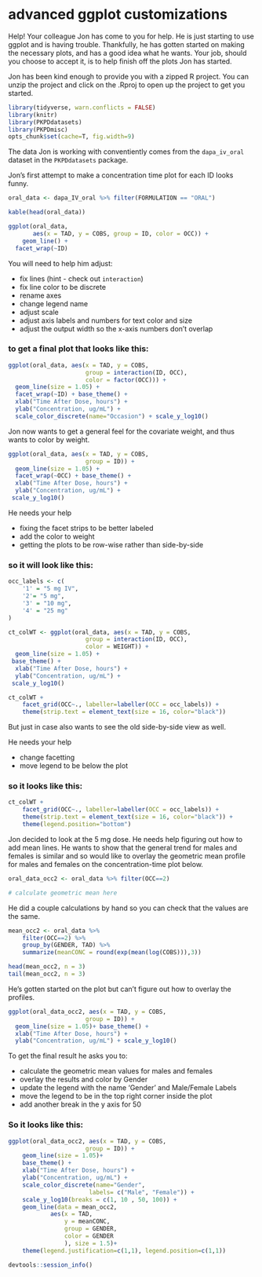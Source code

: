 # advanced ggplot customizations

Help! Your colleague Jon has come to you for help. He is just starting to use ggplot and is having trouble. Thankfully, he has gotten started on making the necessary plots, and has a good idea what he wants. Your job, should you choose to accept it, is to help finish off the plots Jon has started. 


Jon has been kind enough to provide you with a zipped R project. You can unzip the project and click on the .Rproj to open up the project to get you started. 

```r
library(tidyverse, warn.conflicts = FALSE)
library(knitr)
library(PKPDdatasets)
library(PKPDmisc) 
opts_chunk$set(cache=T, fig.width=9)
```

The data Jon is working with conventiently comes from the `dapa_iv_oral` dataset in the `PKPDdatasets` package.

Jon's first attempt to make a concentration time plot for each ID looks funny. 

```r
oral_data <- dapa_IV_oral %>% filter(FORMULATION == "ORAL")
```

```r
kable(head(oral_data))
```

```r
ggplot(oral_data, 
       aes(x = TAD, y = COBS, group = ID, color = OCC)) + 
    geom_line() + 
  facet_wrap(~ID)
```

You will need to help him adjust:

* fix lines (hint - check out `interaction`)
* fix line color to be discrete
* rename axes
* change legend name
* adjust scale
* adjust axis labels and numbers for text color and size
* adjust the output width so the x-axis numbers don't overlap

### to get a final plot that looks like this:

```r
ggplot(oral_data, aes(x = TAD, y = COBS, 
                      group = interaction(ID, OCC), 
                      color = factor(OCC))) + 
  geom_line(size = 1.05) + 
  facet_wrap(~ID) + base_theme() +
  xlab("Time After Dose, hours") +
  ylab("Concentration, ug/mL") +
  scale_color_discrete(name="Occasion") + scale_y_log10()
```



Jon now wants to get a general feel for the covariate weight, and thus wants to color by weight.

```r
ggplot(oral_data, aes(x = TAD, y = COBS, 
                      group = ID)) + 
  geom_line(size = 1.05) + 
  facet_wrap(~OCC) + base_theme() +
  xlab("Time After Dose, hours") +
  ylab("Concentration, ug/mL") +
 scale_y_log10()
```

He needs your help

* fixing the facet strips to be better labeled
* add the color to weight
* getting the plots to be row-wise rather than side-by-side



### so it will look like this:

```r
occ_labels <- c(
    '1' = "5 mg IV", 
    '2'= "5 mg",
    '3' = "10 mg",
    '4' = "25 mg"
)

ct_colWT <- ggplot(oral_data, aes(x = TAD, y = COBS, 
                      group = interaction(ID, OCC), 
                      color = WEIGHT)) + 
  geom_line(size = 1.05) + 
 base_theme() +
  xlab("Time After Dose, hours") +
  ylab("Concentration, ug/mL") +
 scale_y_log10() 
```

```r
ct_colWT + 
    facet_grid(OCC~., labeller=labeller(OCC = occ_labels)) +
    theme(strip.text = element_text(size = 16, color="black"))
```


But just in case also wants to see the old side-by-side view as well. 

He needs your help

* change facetting
* move legend to be below the plot

### so it looks like this:

```r
ct_colWT + 
    facet_grid(OCC~., labeller=labeller(OCC = occ_labels)) +
    theme(strip.text = element_text(size = 16, color="black")) +
    theme(legend.position="bottom")
```


Jon decided to look at the 5 mg dose. He needs help figuring out how to add mean lines. He wants to show that the general trend for males and females is similar and so would like to overlay the geometric mean profile for males and females on the concentration-time plot below.

```r
oral_data_occ2 <- oral_data %>% filter(OCC==2)

# calculate geometric mean here
```

He did a couple calculations by hand so you can check that the values are the same.
```r
mean_occ2 <- oral_data %>% 
    filter(OCC==2) %>%
    group_by(GENDER, TAD) %>% 
    summarize(meanCONC = round(exp(mean(log(COBS))),3))

head(mean_occ2, n = 3)
tail(mean_occ2, n = 3)
```

He's gotten started on the plot but can't figure out how to overlay the profiles.

```r
ggplot(oral_data_occ2, aes(x = TAD, y = COBS, 
                      group = ID)) + 
  geom_line(size = 1.05)+ base_theme() +
  xlab("Time After Dose, hours") +
  ylab("Concentration, ug/mL") + scale_y_log10()
```

To get the final result he asks you to:

* calculate the geometric mean values for males and females
* overlay the results and color by Gender
* update the legend with the name 'Gender' and Male/Female Labels
* move the legend to be in the top right corner inside the plot
* add another break in the y axis for 50

### So it looks like this:

```r
ggplot(oral_data_occ2, aes(x = TAD, y = COBS, 
                      group = ID)) + 
    geom_line(size = 1.05)+ 
    base_theme() +
    xlab("Time After Dose, hours") +
    ylab("Concentration, ug/mL") +
    scale_color_discrete(name="Gender", 
                       labels= c("Male", "Female")) + 
    scale_y_log10(breaks = c(1, 10 , 50, 100)) +
    geom_line(data = mean_occ2, 
            aes(x = TAD, 
                y = meanCONC, 
                group = GENDER, 
                color = GENDER
                ), size = 1.5)+ 
    theme(legend.justification=c(1,1), legend.position=c(1,1))
```

```r
devtools::session_info()
```

